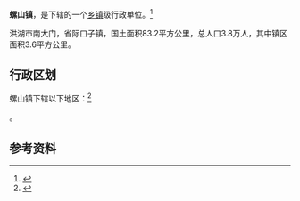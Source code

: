 {{中国乡级行政区|42/10/83/100/000}}

'''螺山镇'''，是{{PRC admin/fullname|42/10/83/100/000|3}}下辖的一个[[乡镇|乡镇]]级行政单位。<ref>{{PRC admin/ref sgc|{{PRC admin/parent|42/10/83/100/000}}}}</ref>

洪湖市南大门，省际口子镇，国土面积83.2平方公里，总人口3.8万人，其中镇区面积3.6平方公里。

== 行政区划 ==

螺山镇下辖以下地区：<ref>{{PRC admin/ref sgc|42/10/83/100/000}}</ref>

{{PRC admin/children|42/10/83/100/000}}。

== 参考资料 ==

{{reflist}}

{{行政区划小作品}}
{{PRC admin/navcat|42/10/83/100/000}}